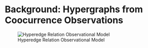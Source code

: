 # Background: Hypergraphs from Coocurrence Observations

![Hyperedge Relation Observational Model](images/hypergraph-observations.png)

